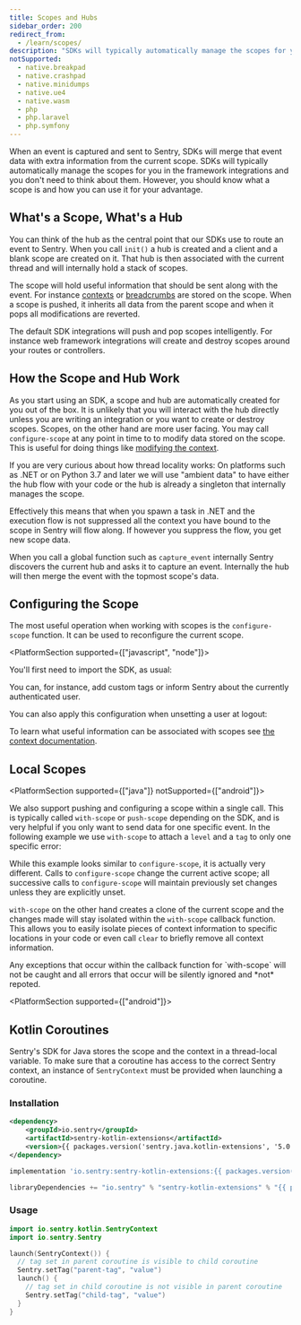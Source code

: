 ```yaml
---
title: Scopes and Hubs
sidebar_order: 200
redirect_from:
  - /learn/scopes/
description: "SDKs will typically automatically manage the scopes for you in the framework integrations. Learn what a scope is and how you can use it to your advantage."
notSupported:
  - native.breakpad
  - native.crashpad
  - native.minidumps
  - native.ue4
  - native.wasm
  - php
  - php.laravel
  - php.symfony
---
```


When an event is captured and sent to Sentry, SDKs will merge that event data with extra
information from the current scope. SDKs will typically automatically manage the scopes
for you in the framework integrations and you don't need to think about them. However,
you should know what a scope is and how you can use it for your advantage.

## What's a Scope, What's a Hub

You can think of the hub as the central point that our SDKs use to route an
event to Sentry. When you call `init()` a hub is created and a client and a
blank scope are created on it. That hub is then associated with the current
thread and will internally hold a stack of scopes.

The scope will hold useful information that should be sent along with the
event. For instance [contexts](../context/) or
[breadcrumbs](../breadcrumbs/) are stored on
the scope. When a scope is pushed, it inherits all data from the parent scope
and when it pops all modifications are reverted.

The default SDK integrations will push and pop scopes intelligently. For
instance web framework integrations will create and destroy scopes around your
routes or controllers.

## How the Scope and Hub Work

As you start using an SDK, a scope and hub are automatically created for you out
of the box. It is unlikely that you will interact with the hub directly unless you
are writing an integration or you want to create or destroy scopes. Scopes, on the
other hand are more user facing. You may call `configure-scope` at any point in
time to to modify data stored on the scope. This is useful for doing things like
[modifying the context](../context/).

<Alert>
If you are very curious about how thread locality works: On platforms such as .NET
or on Python 3.7 and later we will use "ambient data" to have either the hub flow
with your code or the hub is already a singleton that internally manages the scope.

Effectively this means that when you spawn a task in .NET and the execution flow is
not suppressed all the context you have bound to the scope in Sentry will flow along.
If however you suppress the flow, you get new scope data.
</Alert>

When you call a global function such as `capture_event` internally Sentry
discovers the current hub and asks it to capture an event. Internally the hub will
then merge the event with the topmost scope's data.

## Configuring the Scope

The most useful operation when working with scopes is the `configure-scope` function. It can be used to reconfigure the current scope.

<PlatformSection supported={["javascript", "node"]}>

You'll first need to import the SDK, as usual:

<PlatformContent includePath="enriching-events/import" />

</PlatformSection>

You can, for instance, add custom tags or inform Sentry about the currently authenticated user.

<PlatformContent includePath="enriching-events/scopes/configure-scope" />

You can also apply this configuration when unsetting a user at logout:

<PlatformContent includePath="enriching-events/unset-user" />

To learn what useful information can be associated with scopes see
[the context documentation](../context/).

## Local Scopes

<PlatformSection supported={["java"]} notSupported={["android"]}>

We also support pushing and configuring a scope within a single call. This is typically
called `with-scope` or `push-scope` depending on the SDK, and is very helpful if
you only want to send data for one specific event. In the following example we use
`with-scope` to attach a `level` and a `tag` to only one specific error:

<PlatformContent includePath="enriching-events/scopes/with-scope" />

While this example looks similar to `configure-scope`, it is actually very different.
Calls to `configure-scope` change the current active scope; all successive calls
to `configure-scope` will maintain previously set changes unless they are explicitly
unset.

`with-scope` on the other hand creates a clone of the current scope and the changes
made will stay isolated within the `with-scope` callback function. This allows you to
easily isolate pieces of context information to specific locations in your code or
even call `clear` to briefly remove all context information.

<Alert level="info" title="Important">
Any exceptions that occur within the callback function for `with-scope` will not be
caught and all errors that occur will be silently ignored and *not* repoted.
</Alert>

</PlatformSection>

<PlatformSection supported={["android"]}>

<PlatformContent includePath="enriching-events/scopes/local-scope" />

</PlatformSection>

## Kotlin Coroutines

Sentry's SDK for Java stores the scope and the context in a thread-local variable. To make sure that a coroutine has access to the correct Sentry context, an instance of `SentryContext` must be provided when launching a coroutine.

### Installation

```xml {tabTitle:Maven}
<dependency>
    <groupId>io.sentry</groupId>
    <artifactId>sentry-kotlin-extensions</artifactId>
    <version>{{ packages.version('sentry.java.kotlin-extensions', '5.0.0') }}</version>
</dependency>
```

```groovy {tabTitle:Gradle}
implementation 'io.sentry:sentry-kotlin-extensions:{{ packages.version('sentry.java.kotlin-extensions', '5.0.0') }}'
```

```scala {tabTitle: SBT}
libraryDependencies += "io.sentry" % "sentry-kotlin-extensions" % "{{ packages.version('sentry.java.kotlin-extensions', '5.0.0') }}"
```

### Usage

```kotlin
import io.sentry.kotlin.SentryContext
import io.sentry.Sentry

launch(SentryContext()) {
  // tag set in parent coroutine is visible to child coroutine
  Sentry.setTag("parent-tag", "value")
  launch() {
    // tag set in child coroutine is not visible in parent coroutine
    Sentry.setTag("child-tag", "value")
  }
}
```
